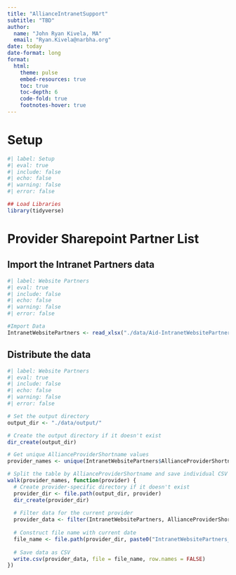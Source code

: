 ```yaml
---
title: "AllianceIntranetSupport"
subtitle: "TBD"
author: 
  name: "John Ryan Kivela, MA"
  email: "Ryan.Kivela@narbha.org"
date: today
date-format: long
format:
  html:
    theme: pulse
    embed-resources: true
    toc: true
    toc-depth: 6
    code-fold: true
    footnotes-hover: true
---
```


# Setup

```r
#| label: Setup
#| eval: true
#| include: false
#| echo: false
#| warning: false
#| error: false

## Load Libraries
library(tidyverse)

```

# Provider Sharepoint Partner List

## Import the Intranet Partners data

```r
#| label: Website Partners
#| eval: true
#| include: false
#| echo: false
#| warning: false
#| error: false

#Import Data
IntranetWebsitePartners <- read_xlsx("./data/Aid-IntranetWebsitePartners.xlsx", sheet = "Sheet1")

```

## Distribute the data

```r
#| label: Website Partners
#| eval: true
#| include: false
#| echo: false
#| warning: false
#| error: false

# Set the output directory
output_dir <- "./data/output/"

# Create the output directory if it doesn't exist
dir_create(output_dir)

# Get unique AllianceProviderShortname values
provider_names <- unique(IntranetWebsitePartners$AllianceProviderShortname)

# Split the table by AllianceProviderShortname and save individual CSV files
walk(provider_names, function(provider) {
  # Create provider-specific directory if it doesn't exist
  provider_dir <- file.path(output_dir, provider)
  dir_create(provider_dir)
  
  # Filter data for the current provider
  provider_data <- filter(IntranetWebsitePartners, AllianceProviderShortname == provider)
  
  # Construct file name with current date
  file_name <- file.path(provider_dir, paste0("IntranetWebsitePartners_", provider, ".csv"))
  
  # Save data as CSV
  write.csv(provider_data, file = file_name, row.names = FALSE)
})

```

